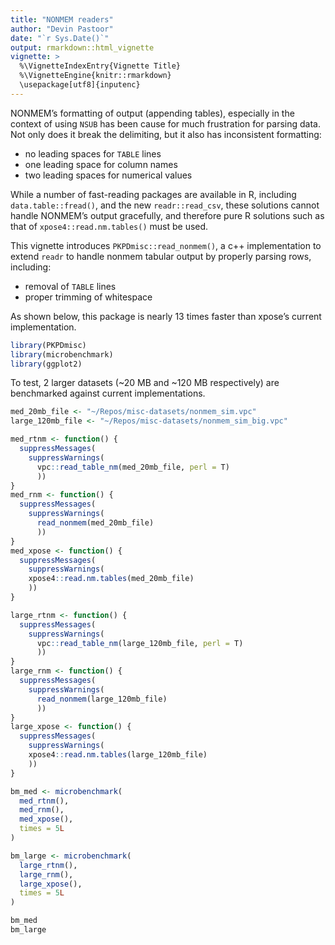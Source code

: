 ```yaml
---
title: "NONMEM readers"
author: "Devin Pastoor"
date: "`r Sys.Date()`"
output: rmarkdown::html_vignette
vignette: >
  %\VignetteIndexEntry{Vignette Title}
  %\VignetteEngine{knitr::rmarkdown}
  \usepackage[utf8]{inputenc}
---
```


NONMEM's formatting of output (appending tables), especially in the context of using `NSUB` has been cause for much frustration for parsing data. Not only does it break the delimiting, but it also has inconsistent formatting:

* no leading spaces for `TABLE` lines
* one leading space for column names
* two leading spaces for numerical values

While a number of fast-reading packages are available in R, including `data.table::fread()`, and the new `readr::read_csv`, these solutions cannot handle NONMEM's output gracefully, and therefore pure R solutions such as that of `xpose4::read.nm.tables()` must be used. 

This vignette introduces `PKPDmisc::read_nonmem()`, a c++ implementation to extend `readr` to handle nonmem tabular output by properly parsing rows, including:

* removal of `TABLE` lines
* proper trimming of whitespace

As shown below, this package is nearly 13 times faster than xpose's current implementation.

```r
library(PKPDmisc)
library(microbenchmark)
library(ggplot2)
```

To test, 2 larger datasets (~20 MB and ~120 MB respectively) are benchmarked against
current implementations.
```r
med_20mb_file <- "~/Repos/misc-datasets/nonmem_sim.vpc"
large_120mb_file <- "~/Repos/misc-datasets/nonmem_sim_big.vpc"
```

```r
med_rtnm <- function() {
  suppressMessages(
    suppressWarnings(
      vpc::read_table_nm(med_20mb_file, perl = T)
      )) 
}
med_rnm <- function() {
  suppressMessages(
    suppressWarnings(
      read_nonmem(med_20mb_file)
      )) 
}
med_xpose <- function() {
  suppressMessages(
    suppressWarnings(
    xpose4::read.nm.tables(med_20mb_file)
    ))
}

```

```r
large_rtnm <- function() {
  suppressMessages(
    suppressWarnings(
      vpc::read_table_nm(large_120mb_file, perl = T)
      )) 
}
large_rnm <- function() {
  suppressMessages(
    suppressWarnings(
      read_nonmem(large_120mb_file)
      )) 
}
large_xpose <- function() {
  suppressMessages(
    suppressWarnings(
    xpose4::read.nm.tables(large_120mb_file)
    ))
}
```

```r
bm_med <- microbenchmark(
  med_rtnm(),
  med_rnm(),
  med_xpose(),
  times = 5L
)
```

```r
bm_large <- microbenchmark(
  large_rtnm(),
  large_rnm(),
  large_xpose(),
  times = 5L
)
```

```r
bm_med
bm_large
```



